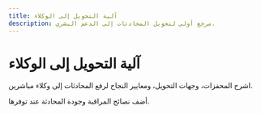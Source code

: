 ```yaml
---
title: آلية التحويل إلى الوكلاء
description: مرجع أولي لتحويل المحادثات إلى الدعم البشري.
---
```


# آلية التحويل إلى الوكلاء

اشرح المحفزات، وجهات التحويل، ومعايير النجاح لرفع المحادثات إلى وكلاء مباشرين.

أضف نصائح المراقبة وجودة المحادثة عند توفرها.
